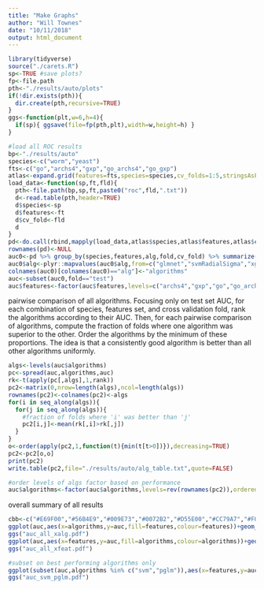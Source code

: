 ```yaml
---
title: "Make Graphs"
author: "Will Townes"
date: "10/11/2018"
output: html_document
---
```


```r
library(tidyverse)
source("./carets.R")
sp<-TRUE #save plots?
fp<-file.path
pth<-"./results/auto/plots"
if(!dir.exists(pth)){
  dir.create(pth,recursive=TRUE)
}
ggs<-function(plt,w=6,h=4){
  if(sp){ ggsave(file=fp(pth,plt),width=w,height=h) }
}
```

```r
#load all ROC results
bp<-"./results/auto"
species<-c("worm","yeast")
fts<-c("go","archs4","gxp","go_archs4","go_gxp")
atlas<-expand.grid(features=fts,species=species,cv_folds=1:5,stringsAsFactors=FALSE)
load_data<-function(sp,ft,fld){
  pth<-file.path(bp,sp,ft,paste0("roc",fld,".txt"))
  d<-read.table(pth,header=TRUE)
  d$species<-sp
  d$features<-ft
  d$cv_fold<-fld
  d
}
pd<-do.call(rbind,mapply(load_data,atlas$species,atlas$features,atlas$cv_folds,SIMPLIFY=FALSE))
rownames(pd)<-NULL
auc0<-pd %>% group_by(species,features,alg,fold,cv_fold) %>% summarize(auc=roc2auc(fpr,tpr))
auc0$alg<-plyr::mapvalues(auc0$alg,from=c("glmnet","svmRadialSigma","xgbTree","naive_bayes","kknn"),to=c("pglm","svm","xgb","nb","knn"))
colnames(auc0)[colnames(auc0)=="alg"]<-"algorithms"
auc<-subset(auc0,fold=="test")
auc$features<-factor(auc$features,levels=c("archs4","gxp","go","go_archs4","go_gxp"),ordered=TRUE)
```

pairwise comparison of all algorithms. Focusing only on test set AUC, for each combination of species, features set, and cross validation fold, rank the algorithms according to their AUC. Then, for each pairwise comparison of algorithms, compute the fraction of folds where one algorithm was superior to the other. Order the algorithms by the minimum of these proportions. The idea is that a consistently good algorithm is better than all other algorithms uniformly.

```r
algs<-levels(auc$algorithms)
pc<-spread(auc,algorithms,auc)
rk<-t(apply(pc[,algs],1,rank))
pc2<-matrix(0,nrow=length(algs),ncol=length(algs))
rownames(pc2)<-colnames(pc2)<-algs
for(i in seq_along(algs)){
  for(j in seq_along(algs)){
    #fraction of folds where 'i' was better than 'j'
    pc2[i,j]<-mean(rk[,i]>rk[,j])
  }
}
o<-order(apply(pc2,1,function(t){min(t[t>0])}),decreasing=TRUE)
pc2<-pc2[o,o]
print(pc2)
write.table(pc2,file="./results/auto/alg_table.txt",quote=FALSE)

#order levels of algs factor based on performance
auc$algorithms<-factor(auc$algorithms,levels=rev(rownames(pc2)),ordered=TRUE)
```

overall summary of all results

```r
cbb<-c("#E69F00","#56B4E9","#009E73","#0072B2","#D55E00","#CC79A7","#F0E442","#000000")
ggplot(auc,aes(x=algorithms,y=auc,fill=features,colour=features))+geom_boxplot()+facet_wrap(~species)+scale_fill_manual(values=cbb)+scale_colour_manual(values=cbb)+ylab("area under ROC")
ggs("auc_all_xalg.pdf")
ggplot(auc,aes(x=features,y=auc,fill=algorithms,colour=algorithms))+geom_boxplot()+facet_wrap(~species)+scale_fill_manual(values=cbb)+scale_colour_manual(values=cbb)+ylab("area under ROC")
ggs("auc_all_xfeat.pdf")

#subset on best performing algorithms only
ggplot(subset(auc,algorithms %in% c("svm","pglm")),aes(x=features,y=auc,fill=algorithms,colour=algorithms))+geom_boxplot()+facet_wrap(~species)+scale_fill_manual(values=cbb[4:5])+scale_colour_manual(values=cbb[4:5])+ylab("area under ROC")
ggs("auc_svm_pglm.pdf")
```


